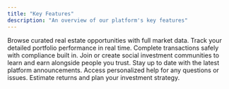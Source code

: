 ```yaml
---
title: "Key Features"
description: "An overview of our platform's key features"
---
```


<CardGroup cols={2}>
  <Card title="Property Marketplace" icon="building-columns" href="/faq/platform/property-marketplace">
    Browse curated real estate opportunities with full market data.
  </Card>
  <Card title="Investor Dashboard" icon="bookmark" href="/dashboard-portfolio">
    Track your detailed portfolio performance in real time.
  </Card>
  <Card title="Secure Investment Flow" icon="lock" href="/secure-investment-flow">
    Complete transactions safely with compliance built in.
  </Card>
  <Card title="mogul Clubs" icon="users" href="/clubs">
    Join or create social investment communities to learn and earn alongside people you trust.
  </Card>
  <Card title="What’s New Feed" icon="rss" href="/whats-new-feed">
    Stay up to date with the latest platform announcements.
  </Card>
  <Card title="Dedicated Support" icon="headphones" href="/dedicated-support">
    Access personalized help for any questions or issues.
  </Card>
  <Card title="Calculator Tool" icon="calculator" href="/calculator-tool">
    Estimate returns and plan your investment strategy.
  </Card>
</CardGroup>